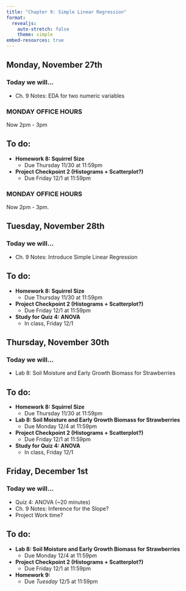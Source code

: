 ```yaml
---
title: "Chapter 9: Simple Linear Regression"
format: 
  revealjs:
    auto-stretch: false
    theme: simple
embed-resources: true
---
```


## Monday, November 27th
### Today we will...

+ Ch. 9 Notes: EDA for two numeric variables
  
::: callout-warning
### MONDAY OFFICE HOURS 
Now 2pm - 3pm
:::

## To do:
  
+ **Homework 8: Squirrel Size**
  + Due Thursday 11/30 at 11:59pm
  
+ **Project Checkpoint 2 (Histograms + Scatterplot?)**
  + Due Friday 12/1 at 11:59pm

::: callout-warning
### MONDAY OFFICE HOURS
Now 2pm - 3pm.
:::

## Tuesday, November 28th
### Today we will...

+ Ch. 9 Notes: Introduce Simple Linear Regression

## To do:

+ **Homework 8: Squirrel Size**
  + Due Thursday 11/30 at 11:59pm
  
+ **Project Checkpoint 2 (Histograms + Scatterplot?)**
  + Due Friday 12/1 at 11:59pm
  
+ **Study for Quiz 4: ANOVA**
  + In class, Friday 12/1

## Thursday, November 30th
### Today we will...

+ Lab 8: Soil Moisture and Early Growth Biomass for Strawberries

## To do:

+ **Homework 8: Squirrel Size**
  + Due Thursday 11/30 at 11:59pm
  
+ **Lab 8: Soil Moisture and Early Growth Biomass for Strawberries**
  + Due Monday 12/4 at 11:59pm
  
+ **Project Checkpoint 2 (Histograms + Scatterplot?)**
  + Due Friday 12/1 at 11:59pm
  
+ **Study for Quiz 4: ANOVA**
  + In class, Friday 12/1


## Friday, December 1st
### Today we will...

+ Quiz 4: ANOVA (~20 minutes)
+ Ch. 9 Notes: Inference for the Slope?
+ Project Work time?
  
## To do:
  
+ **Lab 8: Soil Moisture and Early Growth Biomass for Strawberries**
  + Due Monday 12/4 at 11:59pm
  
+ **Project Checkpoint 2 (Histograms + Scatterplot?)**
  + Due Friday 12/1 at 11:59pm

+ **Homework 9: **
  + Due *Tuesday* 12/5 at 11:59pm
